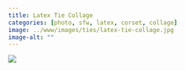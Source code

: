 ```yaml
---
title: Latex Tie Collage
categories: [photo, sfw, latex, corset, collage]
image: ../www/images/ties/latex-tie-collage.jpg
image-alt: ""
---
```


![](../www/images/ties/latex-tie-collage.jpg)

